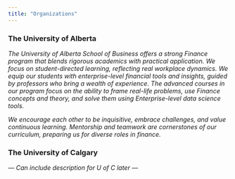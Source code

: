 ```yaml
---
title: "Organizations" 
---
```


### The University of Alberta

*The University of Alberta School of Business offers a strong Finance program that blends rigorous academics with practical application. We focus on student-directed learning, reflecting real workplace dynamics. We equip our students with enterprise-level financial tools and insights, guided by professors who bring a wealth of experience. The advanced courses in our program focus on the ability to frame real-life problems, use Finance concepts and theory, and solve them using Enterprise-level data science tools.\
*

*We encourage each other to be inquisitive, embrace challenges, and value continuous learning. Mentorship and teamwork are cornerstones of our curriculum, preparing us for diverse roles in finance.*

### The University of Calgary

*— Can include description for U of C later —*
